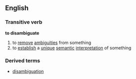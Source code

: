 ==English==
===Transitive verb===
'''to disambiguate'''
# to [[remove]] [[ambiguities]] from something
# to [[establish]] a [[unique]] [[semantic]] [[interpretation]] of something
===Derived terms===
*[[disambiguation]]